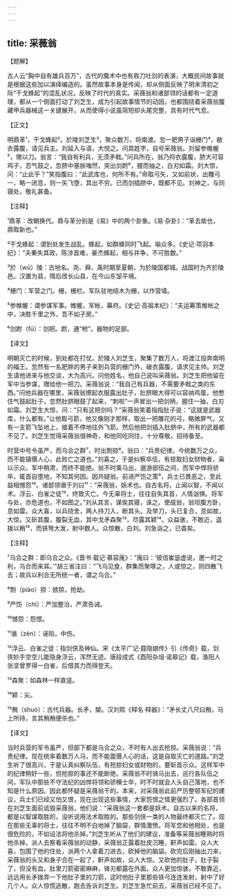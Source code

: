```yaml
---
---
---
```

title: 采薇翁
---




【题解】


古人云“胸中自有雄兵百万”，古代的魔术中也有吞刀吐剑的表演，大概民间故事就是根据这些加以演绎编造的。虽然故事本身是传闻，却从侧面反映了明末清初之际“干戈蜂起”的混乱状况，反映了时代的真实。采薇翁和诸部领的话都有一定道理，都从一个侧面打动了刘芝生，成为引起故事情节的动因，也都围绕着采薇翁腹藏甲兵器械这一关键展开，从而使得小说虽简短却头尾完整，具有时代气息。

【正文】

明鼎革¹，干戈蜂起²。於陵刘芝生³，聚众数万，将南渡。忽一肥男子诣栅门⁴，敝衣露腹，请见兵主。刘延入与语，大悦之。问其姓字，自号采薇翁。刘留参帷幄⁵，赠以刀。翁言：“我自有利兵，无须矛戟。”问兵所在，翁乃捋衣露腹，脐大可容鸡子，忍气鼓之，忽脐中塞肤嗤然，突出剑跗⁶，握而抽之，白刃如霜。刘大惊，问：“止此乎？”笑指腹曰：“此武库也，何所不有。”命取弓矢，又如前状，出雕弓一，略一闭息，则一矢飞堕，其出不穷。已而剑插脐中，既都不见。刘神之，与同寝处，敬礼甚备。





【注释】


¹鼎革：改朝换代。鼎与革分别是《易》中的两个卦象。《易·杂卦》：“革去故也，鼎取新也。”

²干戈蜂起：谓到处发生战乱。蜂起，如群蜂同时飞起。喻众多。《史记·项羽本纪》：“夫秦失其政，陈涉首难，豪杰蜂起，相与并争，不可胜数。”

³於（wū）陵：古地名。尧、舜、禹时期至夏朝，为於陵国都城。战国时为齐於陵邑。汉置为县，隋后改长山县，在今山东邹平境。

⁴栅门：军营之门。栅，栅栏。军队驻地结木为栅，以作营墙。

⁵参帷幄：谓参谋军事。帷幄，军帐，幕府。《史记·高祖本纪》：“夫运筹策帷帐之中，决胜千里之外，吾不如子房。”

⁶剑跗（fū）：剑把。跗，通“柎”。器物的足部。





【译文】


明朝灭亡的时候，到处都在打仗。於陵人刘芝生，聚集了数万人，将渡江投奔南明的福王。忽然有一名肥胖的男子来到兵营的栅门外，破衣露腹，请求见主帅。刘芝生请他进来与他交谈，大为高兴。问他姓名，他自己说叫采薇翁。刘芝生把他留在军中当参谋，赠给他一把刀。采薇翁说：“我自己有兵器，不需要矛戟之类的东西。”问他兵器在哪里，采薇翁撩起衣服露出肚子，肚脐眼大得可以容纳鸡蛋，他憋住气鼓起肚子，忽然肚脐眼鼓了起来，“刺啦”一声冒出一把剑柄，握住一抽，白刃如霜。刘芝生大惊，问：“只有这把剑吗？”采薇翁笑着指指肚子说：“这就是武器库，什么都有。”让他取弓箭，他又像刚才那样，取出一把雕花的弓，略微屏气，又有一支箭飞坠地上，接着不停地往外飞箭。然后他把剑插入肚脐中，所有的武器都不见了。刘芝生觉得采薇翁很神奇，和他同吃同住，十分尊敬，招待备至。

时营中号令虽严，而乌合之群⁷，时出剽掠⁸。翁曰：“兵贵纪律。今统数万之众，而不能镇慑人心，此败亡之道也。”刘喜之，于是纠察卒伍，有掠取妇女财物者，枭以示众。军中稍肃，而终不能绝。翁不时乘马出，遨游部伍之间，而军中悍将骄卒，辄首自堕地，不知其何因。因共疑翁。前进严饬之策⁹，兵士已畏恶之，至此益相憾怨¹⁰。诸部领谮于刘曰¹¹：“采薇翁，妖术也。自古名将，止闻以智，不闻以术。浮云、白雀之徒¹²，终致灭亡。今无辜将士，往往自失其首，人情汹惧。将军与处，亦危道也，不如图之。”刘从其言，谋俟其寝，诛之。使觇翁，翁坦腹方卧，息如雷。众大喜，以兵绕舍，两人持刀入，断其头。及举刀，头已复合，息如故，大惊。又斫其腹，腹裂无血，其中戈矛森聚¹³，尽露其颖¹⁴。众益骇，不敢近，遥拨以矟¹⁵，而铁弩大发，射中数人。众惊散，白刘。刘急诣之，已杳矣。





【注释】


⁷乌合之群：即乌合之众。《晋书·载记·慕容廆》：“廆曰：‘彼信崔毖虚说，邀一时之利，乌合而来耳。’”胡三省注曰：“飞乌见食，群集而聚啄之，人或惊之，则四散飞去；故兵以利合无所统一者，谓之乌合。”

⁸剽（piào）掠：掳掠，抢劫。

⁹严饬（chì）：严加整治，严肃告诫。

¹⁰憾怨：怨恨。

¹¹谮（zèn）：诬陷，中伤。

¹²浮云、白雀之徒：指剑侠及神仙。宋《太平广记·聂隐娘传》引《传奇》载，剑侠妙手空空儿能隐身浮云，浑然无迹。唐段成式《酉阳杂俎·诺皋记》载，渔阳人张坚曾罗得一白雀，后借其力而得登天。

¹³森聚：如森林一样直竖。

¹⁴颖：尖。

¹⁵矟（shuò）：古代兵器。长矛，槊。汉刘熙《释名·释器》：“矛长丈八尺曰矟，马上所持，言其矟矟便杀也。”





【译文】


当时兵营的军令虽严，但部下都是乌合之众，不时有人出去抢掠。采薇翁说：“兵贵纪律。现在统率着数万人马，而不能震慑人心的话，这是自取灭亡的道路。”刘芝生听了很高兴，于是认真纠察队伍，有抢掠妇女或财物的，要斩首示众。这样军中的纪律稍好一些，但抢掠的事还不能断绝。采薇翁不时骑马出去，巡行各队伍之间，军队中那些不守法纪的凶悍将领和骄横士卒，时不时就会人头自己落地，也不知是什么原因。因此都怀疑是采薇翁干的。本来，对采薇翁此前严厉整顿军纪的建议，兵士们已经又怕又恨，现在出现这些事情，大家怨恨之情更强烈了。各部首领在刘芝生面前诋毁采薇翁，他们说：“采薇翁这一套都是妖术。自古以来的名将，都是以智谋取胜的，没听说用法术取胜的。那些剑侠一类的人物最终都灭亡了。现在那些无辜的将士，往往不明不白地掉了脑袋，群情激愤。将军您和他相处，也是很危险的，不如设法将他杀掉。”刘芝生听从了他们的建议，准备等采薇翁睡熟时将他杀掉。派人去察看采薇翁的动静，采薇翁正露着肚皮沉睡，鼾声如雷。众人大喜，包围了他的住处，派两个人拿着刀进去，砍掉他的脑袋。砍完后刚抽出刀来，采薇翁的头又和身子合在一起了，鼾声如故，众人大惊。又砍他的肚子，肚子裂了，但没有血，肚里刀箭密密麻麻，锋刃都露在外面。众人更加惊骇，不敢靠近，远远用长矛拨弄一下他肚子里的刀箭，这时他肚子里那些铁弓连连发射，射中了好几个人。众人惊慌逃散，跑去告诉刘芝生。刘芝生急忙前去，采薇翁已经不见了。